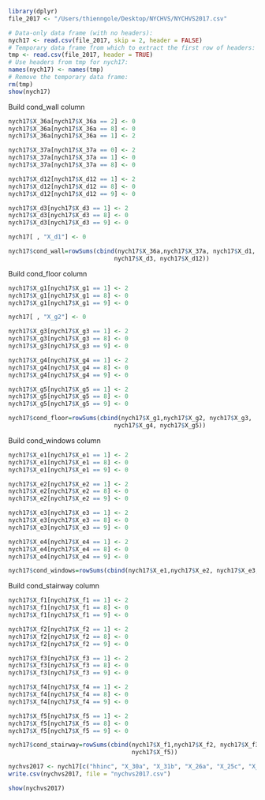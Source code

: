 
```r
library(dplyr)
file_2017 <- "/Users/thienngole/Desktop/NYCHVS/NYCHVS2017.csv"

# Data-only data frame (with no headers):
nych17 <- read.csv(file_2017, skip = 2, header = FALSE)
# Temporary data frame from which to extract the first row of headers: 
tmp <- read.csv(file_2017, header = TRUE)
# Use headers from tmp for nych17:
names(nych17) <- names(tmp)
# Remove the temporary data frame:
rm(tmp)
show(nych17)
```

Build cond_wall column
```r
nych17$X_36a[nych17$X_36a == 2] <- 0
nych17$X_36a[nych17$X_36a == 8] <- 0
nych17$X_36a[nych17$X_36a == 1] <- 2

nych17$X_37a[nych17$X_37a == 0] <- 2
nych17$X_37a[nych17$X_37a == 1] <- 0
nych17$X_37a[nych17$X_37a == 8] <- 0

nych17$X_d12[nych17$X_d12 == 1] <- 2
nych17$X_d12[nych17$X_d12 == 8] <- 0
nych17$X_d12[nych17$X_d12 == 9] <- 0

nych17$X_d3[nych17$X_d3 == 1] <- 2
nych17$X_d3[nych17$X_d3 == 8] <- 0
nych17$X_d3[nych17$X_d3 == 9] <- 0

nych17[ , "X_d1"] <- 0

nych17$cond_wall=rowSums(cbind(nych17$X_36a,nych17$X_37a, nych17$X_d1,
                              nych17$X_d3, nych17$X_d12))

```

Build cond_floor column
```r
nych17$X_g1[nych17$X_g1 == 1] <- 2
nych17$X_g1[nych17$X_g1 == 8] <- 0
nych17$X_g1[nych17$X_g1 == 9] <- 0

nych17[ , "X_g2"] <- 0

nych17$X_g3[nych17$X_g3 == 1] <- 2
nych17$X_g3[nych17$X_g3 == 8] <- 0
nych17$X_g3[nych17$X_g3 == 9] <- 0

nych17$X_g4[nych17$X_g4 == 1] <- 2
nych17$X_g4[nych17$X_g4 == 8] <- 0
nych17$X_g4[nych17$X_g4 == 9] <- 0

nych17$X_g5[nych17$X_g5 == 1] <- 2
nych17$X_g5[nych17$X_g5 == 8] <- 0
nych17$X_g5[nych17$X_g5 == 9] <- 0

nych17$cond_floor=rowSums(cbind(nych17$X_g1,nych17$X_g2, nych17$X_g3,
                              nych17$X_g4, nych17$X_g5))

```

Build cond_windows column
```r
nych17$X_e1[nych17$X_e1 == 1] <- 2
nych17$X_e1[nych17$X_e1 == 8] <- 0
nych17$X_e1[nych17$X_e1 == 9] <- 0

nych17$X_e2[nych17$X_e2 == 1] <- 2
nych17$X_e2[nych17$X_e2 == 8] <- 0
nych17$X_e2[nych17$X_e2 == 9] <- 0

nych17$X_e3[nych17$X_e3 == 1] <- 2
nych17$X_e3[nych17$X_e3 == 8] <- 0
nych17$X_e3[nych17$X_e3 == 9] <- 0

nych17$X_e4[nych17$X_e4 == 1] <- 2
nych17$X_e4[nych17$X_e4 == 8] <- 0
nych17$X_e4[nych17$X_e4 == 9] <- 0

nych17$cond_windows=rowSums(cbind(nych17$X_e1,nych17$X_e2, nych17$X_e3, nych17$X_e4))

```

Build cond_stairway column
```r
nych17$X_f1[nych17$X_f1 == 1] <- 2
nych17$X_f1[nych17$X_f1 == 8] <- 0
nych17$X_f1[nych17$X_f1 == 9] <- 0

nych17$X_f2[nych17$X_f2 == 1] <- 2
nych17$X_f2[nych17$X_f2 == 8] <- 0
nych17$X_f2[nych17$X_f2 == 9] <- 0

nych17$X_f3[nych17$X_f3 == 1] <- 2
nych17$X_f3[nych17$X_f3 == 8] <- 0
nych17$X_f3[nych17$X_f3 == 9] <- 0

nych17$X_f4[nych17$X_f4 == 1] <- 2
nych17$X_f4[nych17$X_f4 == 8] <- 0
nych17$X_f4[nych17$X_f4 == 9] <- 0

nych17$X_f5[nych17$X_f5 == 1] <- 2
nych17$X_f5[nych17$X_f5 == 8] <- 0
nych17$X_f5[nych17$X_f5 == 9] <- 0

nych17$cond_stairway=rowSums(cbind(nych17$X_f1,nych17$X_f2, nych17$X_f3, nych17$X_f4, 
                                   nych17$X_f5))

```

```r
nychvs2017 <- nych17[c("hhinc", "X_30a", "X_31b", "X_26a", "X_25c", "X_32b", "X_24a", "cond_wall", "cond_floor", "cond_windows", "cond_stairway")]
write.csv(nychvs2017, file = "nychvs2017.csv")
```

```r
show(nychvs2017)

```







